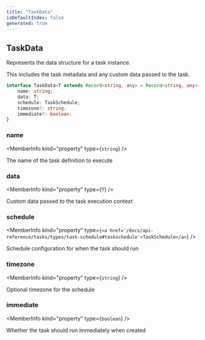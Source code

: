 ```yaml
---
title: "TaskData"
isDefaultIndex: false
generated: true
---
```



<!-- This file was generated from the CommandKit source. Do not modify. Instead, re-run the "docgen" script -->


## TaskData

<GenerationInfo sourceFile="packages/tasks/src/types.ts" sourceLine="45" packageName="@commandkit/tasks" />

Represents the data structure for a task instance.

This includes the task metadata and any custom data passed to the task.

```ts title="Signature"
interface TaskData<T extends Record<string, any> = Record<string, any>> {
    name: string;
    data: T;
    schedule: TaskSchedule;
    timezone?: string;
    immediate?: boolean;
}
```

<div className="members-wrapper">

### name

<MemberInfo kind="property" type={`string`}   />

The name of the task definition to execute
### data

<MemberInfo kind="property" type={`T`}   />

Custom data passed to the task execution context
### schedule

<MemberInfo kind="property" type={`<a href='/docs/api-reference/tasks/types/task-schedule#taskschedule'>TaskSchedule</a>`}   />

Schedule configuration for when the task should run
### timezone

<MemberInfo kind="property" type={`string`}   />

Optional timezone for the schedule
### immediate

<MemberInfo kind="property" type={`boolean`}   />

Whether the task should run immediately when created


</div>
